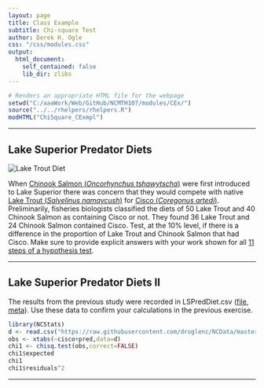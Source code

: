 ```yaml
---
layout: page
title: Class Example
subtitle: Chi-square Test
author: Derek H. Ogle
css: "/css/modules.css"
output:
  html_document:
    self_contained: false
    lib_dir: zlibs
---
```


```r
# Renders an appropriate HTML file for the webpage
setwd("C:/aaaWork/Web/GitHub/NCMTH107/modules/CEx/")
source("../../rhelpers/rhelpers.R")
modHTML("ChiSquare_CExmpl")
```

----

## Lake Superior Predator Diets
<img src="http://derekogle.com/NCMTH107/modules/CEx/zimgs/BellyFull72.jpg" alt="Lake Trout Diet" class="img-right">

When [Chinook Salmon (*Oncorhynchus tshawytscha*)](http://www.michigan.gov/dnr/0,4570,7-153-10364_18958-45663--,00.html) were first introduced to Lake Superior there was concern that they would compete with native [Lake Trout (*Salvelinus namaycush*)](http://www.michigan.gov/dnr/0,4570,7-153-10364_18958-45670--,00.html) for [Cisco (*Coregonus artedi*)](http://www.michigan.gov/dnr/0,4570,7-153-10364_18958-45668--,00.html). Preliminarily, fisheries biologists classified the diets of 50 Lake Trout and 40 Chinook Salmon as containing Cisco or not. They found 36 Lake Trout and 24 Chinook Salmon contained Cisco. Test, at the 10% level, if there is a difference in the proportion of Lake Trout and Chinook Salmon that had Cisco. Make sure to provide explicit answers with your work shown for all [11 steps of a hypothesis test](../Hypothesis_Testing/11-steps.html).

----

## Lake Superior Predator Diets II

The results from the previous study were recorded in LSPredDiet.csv ([file](https://raw.githubusercontent.com/droglenc/NCData/master/LSPredDiet.csv), [meta](https://github.com/droglenc/NCData/blob/master/LSPredDiet_meta.txt)). Use these data to confirm your calculations in the previous exercise.

```r
library(NCStats)
d <- read.csv("https://raw.githubusercontent.com/droglenc/NCData/master/LSPredDiet.csv")
obs <- xtabs(~cisco+pred,data=d)
chi1 <- chisq.test(obs,correct=FALSE)
chi1$expected
chi1
chi1$residuals^2
```

----
